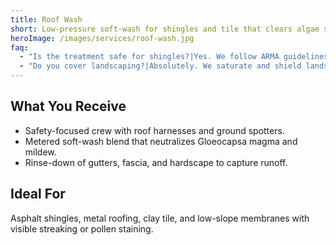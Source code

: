 ```yaml
---
title: Roof Wash
short: Low-pressure soft-wash for shingles and tile that clears algae streaking and pollen buildup.
heroImage: /images/services/roof-wash.jpg
faq:
  - "Is the treatment safe for shingles?|Yes. We follow ARMA guidelines and keep pressure under 100 PSI so warranties stay intact."
  - "Do you cover landscaping?|Absolutely. We saturate and shield landscaping before, during, and after the service."
---
```


## What You Receive

- Safety-focused crew with roof harnesses and ground spotters.
- Metered soft-wash blend that neutralizes Gloeocapsa magma and mildew.
- Rinse-down of gutters, fascia, and hardscape to capture runoff.

## Ideal For

Asphalt shingles, metal roofing, clay tile, and low-slope membranes with visible streaking or pollen staining.

